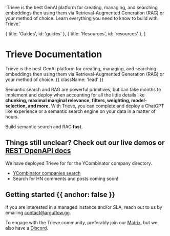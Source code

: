 
  'Trieve is the best GenAI platform for creating, managing, and searching embeddings then using them via Retrieval-Augmented Generation (RAG) or your method of choice. Learn everything you need to know to build with Trieve.'

  { title: 'Guides', id: 'guides' },
  { title: 'Resources', id: 'resources' },
]

<HeroPattern />

# Trieve Documentation

Trieve is the best GenAI platform for creating, managing, and searching embeddings then using them via Retrieval-Augmented Generation (RAG) or your method of choice. {{ className: 'lead' }}

<Note>

Semantic search and RAG are powerful primitives, but can take months to implement and deploy when accounting for all the little details like **chunking, maximal marginal relevance, filters, weighting, model-selection, and more.**
With Trieve, you can complete and deploy a ChatGPT like experience or a semantic search engine on your data in a matter of hours.

</Note>

Build semantic search and RAG **fast**.

## Things still unclear? Check out our live demos or [REST OpenAPI docs](https://api.trieve.ai/redoc)

We have deployed Trieve for for the YCombinator company directory.

- [YCombinator companies search](https://yc.trieve.ai)
- Search for HN comments and posts coming soon!

## Getting started {{ anchor: false }}

If you are interested in a managed instance and/or SLA, reach out to us by emailing contact@arguflow.gg.

To engage with the Trieve community, preferably join our [Matrix](https://matrix.to/#/#trieve-general:matrix.zerodao.gg), but we also have a [Discord](https://discord.gg/arguflow).

<Guides />

<Resources />
